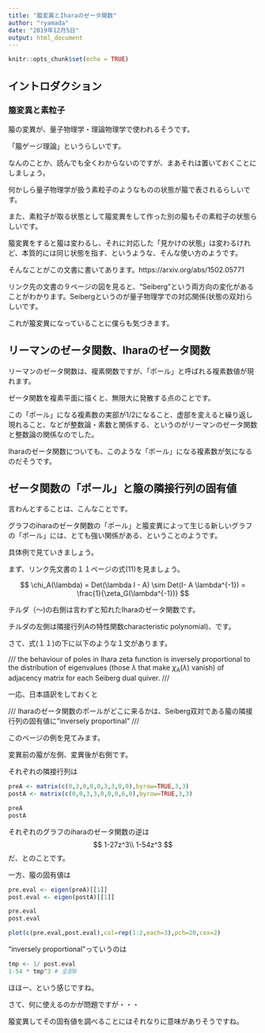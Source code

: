 ```yaml
---
title: "箙変異とIharaのゼータ関数"
author: "ryamada"
date: "2019年12月5日"
output: html_document
---
```


```r
knitr::opts_chunk$set(echo = TRUE)
```

## イントロダクション

### 箙変異と素粒子

箙の変異が、量子物理学・理論物理学で使われるそうです。

「箙ゲージ理論」というらしいです。

なんのことか、読んでも全くわからないのですが、まあそれは置いておくことにしましょう。

何かしら量子物理学が扱う素粒子のようなものの状態が箙で表されるらしいです。

また、素粒子が取る状態として箙変異をして作った別の箙もその素粒子の状態らしいです。

箙変異をすると箙は変わるし、それに対応した「見かけの状態」は変わるけれど、本質的には同じ状態を指す、というような、そんな使い方のようです。

そんなことがこの文書に書いてあります。https://arxiv.org/abs/1502.05771　

リンク先の文書の９ページの図を見ると、"Seiberg"という両方向の変化があることがわかります。Seibergというのが量子物理学での対応関係(状態の双対)らしいです。

これが箙変異になっていることに僕らも気づきます。

## リーマンのゼータ関数、Iharaのゼータ関数

リーマンのゼータ関数は、複素関数ですが、「ポール」と呼ばれる複素数値が現れます。

ゼータ関数を複素平面に描くと、無限大に発散する点のことです。

この「ポール」になる複素数の実部が1/2になること、虚部を変えると繰り返し現れること、などが整数論・素数と関係する、というのがリーマンのゼータ関数と整数論の関係なのでした。

Iharaのゼータ関数についても、このような「ポール」になる複素数が気になるのだそうです。

## ゼータ関数の「ポール」と箙の隣接行列の固有値

言わんとすることは、こんなことです。

グラフのiharaのゼータ関数の「ポール」と箙変異によって生じる新しいグラフの「ポール」には、とても強い関係がある、ということのようです。

具体例で見ていきましょう。

まず、リンク先文書の１１ページの式(11)を見ましょう。

$$
\chi_A(\lambda) = Det(\lambda I - A) \sim Det(I- A \lambda^{-1}) = \frac{1}{\zeta_G(\lambda^{-1})}
$$

チルダ（～)の右側は言わずと知れたIharaのゼータ関数です。

チルダの左側は隣接行列Aの特性関数characteristic polynomial)、です。

さて、式(１１)の下に以下のような１文があります。


///
the behaviour of poles in Ihara zeta function is inversely proportional to the distribution of eigenvalues (those $\lambda$ that make $\chi_A(\lambda)$ vanish) of adjacency matrix for each Seiberg dual quiver.
///

一応、日本語訳をしておくと

///
Iharaのゼータ関数のポールがどこに来るかは、Seiberg双対である箙の隣接行列の固有値に"inversely proportinal"
///

このページの例を見てみます。

変異前の箙が左側、変異後が右側です。

それぞれの隣接行列は

```r
preA <- matrix(c(0,3,0,0,0,3,3,0,0),byrow=TRUE,3,3)
postA <- matrix(c(0,0,3,3,0,0,0,6,0),byrow=TRUE,3,3)

preA
postA
```

それぞれのグラフのiharaのゼータ関数の逆は
$$
1-27z^3\\
1-54z^3
$$
だ、とのことです。

一方、箙の固有値は

```r
pre.eval <- eigen(preA)[[1]]
post.eval <- eigen(postA)[[1]]

pre.eval
post.eval

plot(c(pre.eval,post.eval),col=rep(1:2,each=3),pch=20,cex=2)
```

"inversely proportional"っていうのは

```r
tmp <- 1/ post.eval 
1-54 * tmp^3 # 全部0
```


ほほー、という感じですね。

さて、何に使えるのかが問題ですが・・・

箙変異してその固有値を調べることにはそれなりに意味がありそうですね。


